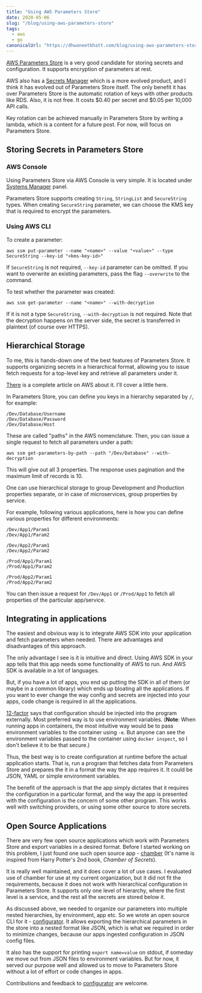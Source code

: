 ```yaml
---
title: "Using AWS Parameters Store"
date: 2020-05-06
slug: "/blog/using-aws-parameters-store"
tags:
  - aws
  - go
canonicalUrl: "https://dhwaneetbhatt.com/blog/using-aws-parameters-store"
---
```


[AWS Parameters Store](https://docs.aws.amazon.com/systems-manager/latest/userguide/systems-manager-parameter-store.html) is a very good candidate for storing secrets and configuration. It supports encryption of parameters at rest.

AWS also has a [Secrets Manager](https://aws.amazon.com/secrets-manager/) which is a more evolved product, and I think it has evolved out of Parameters Store itself. The only benefit it has over Parameters Store is the automatic rotation of keys with other products like RDS. Also, it is not free. It costs $0.40 per secret and $0.05 per 10,000 API calls.

Key rotation can be achieved manually in Parameters Store by writing a lambda, which is a content for a future post. For now, will focus on Parameters Store.

## Storing Secrets in Parameters Store

### AWS Console

Using Parameters Store via AWS Console is very simple. It is located under [Systems Manager](https://aws.amazon.com/systems-manager/) panel.

Parameters Store supports creating `String`, `StringList` and `SecureString` types. When creating `SecureString` parameter, we can choose the KMS key that is required to encrypt the parameters.

### Using AWS CLI

To create a parameter:
```shell
aws ssm put-parameter --name "<name>" --value "<value>" --type SecureString --key-id "<kms-key-id>"
```
If `SecureString` is not required, `--key-id` parameter can be omitted. If you want to overwrite an existing parameters, pass the flag `--overwrite` to the command.

To test whether the parameter was created:
```shell
aws ssm get-parameter --name "<name>" --with-decryption
```
If it is not a type `SecureString`, `--with-decryption` is not required. Note that the decryption happens on the server side, the secret is transferred in plaintext (of course over HTTPS).

## Hierarchical Storage

To me, this is hands-down one of the best features of Parameters Store. It supports organizing secrets in a hierarchical format, allowing you to issue fetch requests for a top-level key and retrieve all parameters under it.

[There](https://docs.aws.amazon.com/systems-manager/latest/userguide/sysman-paramstore-su-organize.html) is a complete article on AWS about it. I'll cover a little here.

In Parameters Store, you can define you keys in a hierarchy separated by `/`, for example:
```shell
/Dev/Database/Username
/Dev/Database/Password
/Dev/Database/Host
```
These are called "paths" in the AWS nomenclature. Then, you can issue a single request to fetch all parameters under a path:
```shell
aws ssm get-parameters-by-path --path "/Dev/Database" --with-decryption
```
This will give out all 3 properties. The response uses pagination and the maximum limit of records is 10.

One can use hierarchical storage to group Development and Production properties separate, or in case of microservices, group properties by service.

For example, following various applications, here is how you can define various properties for different environments:
```shell
/Dev/App1/Param1
/Dev/App1/Param2

/Dev/App2/Param1
/Dev/App2/Param2

/Prod/App1/Param1
/Prod/App1/Param2

/Prod/App2/Param1
/Prod/App2/Param2
```
You can then issue a request for `/Dev/App1` or `/Prod/App1` to fetch all properties of the particular app/service.

## Integrating in applications

The easiest and obvious way is to integrate AWS SDK into your application and fetch parameters when needed. There are advantages and disadvantages of this approach.

The only advantage I see is it is intuitive and direct. Using AWS SDK in your app tells that this app needs some functionality of AWS to run. And AWS SDK is available in a lot of languages. 

But, if you have a lot of apps, you end up putting the SDK in all of them (or maybe in a common library) which ends up bloating all the applications. If you want to ever change the way config and secrets are injected into your apps, code change is required in all the applications.

[12-factor](https://12factor.net/config) says that configuration should be injected into the program externally. Most preferred way is to use environment variables. (**Note**: When running apps in containers, the most intuitive way would be to pass environment variables to the container using `-e`. But anyone can see the environment variables passed to the container using `docker inspect`, so I don't believe it to be that secure.)

Thus, the best way is to create configuration at runtime before the actual application starts. That is, run a program that fetches data from Parameters Store and prepares the it in a format the way the app requires it. It could be JSON, YAML or simple environment variables.

The benefit of the approach is that the app simply dictates that it requires the configuration in a particular format, and the way the app is presented with the configuration is the concern of some other program. This works well with switching providers, or using some other source to store secrets.

## Open Source Applications

There are very few open source applications which work with Parameters Store and export variables in a desired format. Before I started working on this problem, I just found one such open source app - [chamber](https://github.com/segmentio/chamber/) (It's name is inspired from Harry Potter's 2nd book, *Chamber of Secrets*).

It is really well maintained, and it does cover a lot of use cases. I evaluated use of chamber for use at my current organization, but it did not fit the requirements, because it does not work with hierarchical configuration in Parameters Store. It supports only one level of hierarchy, where the first level is a service, and the rest all the secrets are stored below it.

As discussed above, we needed to organize our parameters into multiple nested hierarchies, by environment, app etc. So we wrote an open source CLI for it - [configurator](https://github.com/banknovo/configurator). It allows exporting the hierarchical parameters in the store into a nested format like JSON, which is what we required in order to minimize changes, because our apps ingested configuration in JSON config files.

It also has the support for printing `export name=value` on stdout, if someday we move out from JSON files to environment variables. But for now, it served our purpose well and allowed us to move to Parameters Store without a lot of effort or code changes in apps. 

Contributions and feedback to [configurator](https://github.com/banknovo/configurator) are welcome.
